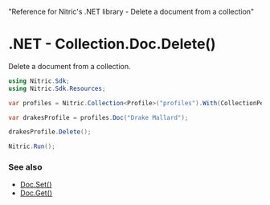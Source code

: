   "Reference for Nitric's .NET library - Delete a document from a collection"

# .NET - Collection.Doc.Delete()

Delete a document from a collection.

```csharp
using Nitric.Sdk;
using Nitric.Sdk.Resources;

var profiles = Nitric.Collection<Profile>("profiles").With(CollectionPermission.Reading);

var drakesProfile = profiles.Doc("Drake Mallard");

drakesProfile.Delete();

Nitric.Run();
```

### See also

- [Doc.Set()](./collection-doc-set)
- [Doc.Get()](./collection-doc-get)
